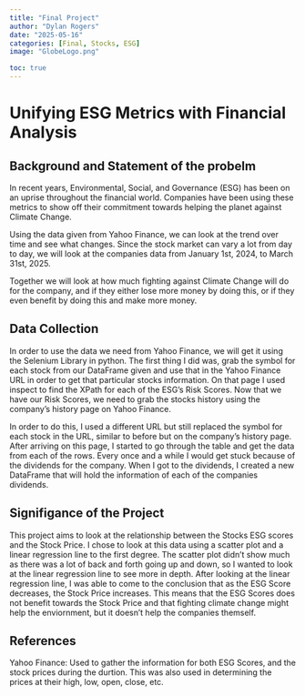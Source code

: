 ```yaml
---
title: "Final Project"
author: "Dylan Rogers"
date: "2025-05-16"
categories: [Final, Stocks, ESG]
image: "GlobeLogo.png"

toc: true
---
```


# Unifying ESG Metrics with Financial Analysis

## Background and Statement of the probelm

In recent years, Environmental, Social, and Governance (ESG) has been on an uprise throughout the financial world. Companies have been using these metrics to show off their commitment towards helping the planet against Climate Change.

Using the data given from Yahoo Finance, we can look at the trend over time and see what changes. Since the stock market can vary a lot from day to day, we will look at the companies data from January 1st, 2024, to March 31st, 2025.

Together we will look at how much fighting against Climate Change will do for the company, and if they either lose more money by doing this, or if they even benefit by doing this and make more money.

## Data Collection

In order to use the data we need from Yahoo Finance, we will get it using the Selenium Library in python. The first thing I did was, grab the symbol for each stock from our DataFrame given and use that in the Yahoo Finance URL in order to get that particular stocks information. On that page I used inspect to find the XPath for each of the ESG's Risk Scores. Now that we have our Risk Scores, we need to grab the stocks history using the company's history page on Yahoo Finance.

In order to do this, I used a different URL but still replaced the symbol for each stock in the URL, similar to before but on the company's history page. After arriving on this page, I started to go through the table and get the data from each of the rows. Every once and a while I would get stuck because of the dividends for the company. When I got to the dividends, I created a new DataFrame that will hold the information of each of the companies dividends.

## Signifigance of the Project

This project aims to look at the relationship between the Stocks ESG scores and the Stock Price. I chose to look at this data using a scatter plot and a linear regression line to the first degree. The scatter plot didn't show much as there was a lot of back and forth going up and down, so I wanted to look at the linear regression line to see more in depth. After looking at the linear regression line, I was able to come to the conclusion that as the ESG Score decreases, the Stock Price increases. This means that the ESG Scores does not benefit towards the Stock Price and that fighting climate change might help the enviornment, but it doesn't help the companies themself.

## References

Yahoo Finance: Used to gather the information for both ESG Scores, and the stock prices during the durtion. This was also used in determining the prices at their high, low, open, close, etc.